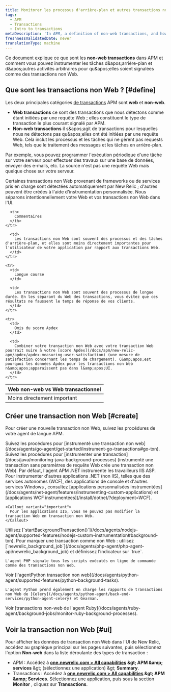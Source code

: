 ```yaml
---
title: Monitorer les processus d'arrière-plan et autres transactions non Web
tags:
  - APM
  - Transactions
  - Intro to transactions
metaDescription: 'In APM, a definition of non-web transactions, and how to custom instrument background tasks and other activity as non-web transactions.'
freshnessValidatedDate: never
translationType: machine
---
```


Ce document explique ce que sont les <DNT>**non-web transactions**</DNT> dans APM et comment vous pouvez instrumenter les tâches d&amp;apos;arrière-plan et d&amp;apos;autres activités arbitraires pour qu&amp;apos;elles soient signalées comme des transactions non Web.

## Que sont les transactions non Web ? [#define]

Les deux principales catégories [de transactions](/docs/apm/transactions/intro-transactions/transactions-new-relic-apm) APM sont <DNT>**web**</DNT> et <DNT>**non-web**</DNT>.

* <DNT>**Web transactions**</DNT> ce sont des transactions que nous détectons comme étant initiées par une requête Web ; elles constituent le type de transaction le plus courant signalé par APM.
* <DNT>**Non-web transactions**</DNT> il s&amp;apos;agit de transactions pour lesquelles nous ne détectons pas qu&amp;apos;elles ont été initiées par une requête Web. Cela inclut les processus et les tâches qui ne gèrent pas requests Web, tels que le traitement des messages et les tâches en arrière-plan.

Par exemple, vous pouvez programmer l'exécution périodique d'une tâche sur votre serveur pour effectuer des travaux sur une base de données, envoyer des e-mails, etc. La source n'est pas une requête Web mais quelque chose sur votre serveur.

Certaines transactions non Web provenant de frameworks ou de services pris en charge sont détectées automatiquement par New Relic ; d'autres peuvent être créées à l'aide d'instrumentation personnalisée. Nous séparons intentionnellement votre Web et vos transactions non Web dans l'UI.

<table>
  <thead>
    <tr>
      <th style={{ width: "200px" }}>
        Web non-web vs Web transactionnel
      </th>

      <th>
        Commentaires
      </th>
    </tr>
  </thead>

  <tbody>
    <tr>
      <td>
        Moins directement important
      </td>

      <td>
        Les transactions non Web sont souvent des processus et des tâches d'arrière-plan, et elles sont moins directement importantes pour l'utilisateur de votre application par rapport aux transactions Web.
      </td>
    </tr>

    <tr>
      <td>
        Longue course
      </td>

      <td>
        Les transactions non Web sont souvent des processus de longue durée. En les séparant du Web des transactions, vous évitez que ces résultats ne faussent le temps de réponse de vos clients.
      </td>
    </tr>

    <tr>
      <td>
        Omis du score Apdex
      </td>

      <td>
        Combiner votre transaction non Web avec votre transaction Web pourrait nuire à votre [score Apdex](/docs/apm/new-relic-apm/apdex/apdex-measuring-user-satisfaction) (une mesure de satisfaction concernant les temps de chargement). C&amp;apos;est pourquoi les données Apdex pour les transactions non Web n&amp;apos;apparaissent pas dans l&amp;apos;UI.
      </td>
    </tr>
  </tbody>
</table>

## Créer une transaction non Web [#create]

Pour créer une nouvelle transaction non Web, suivez les procédures de votre agent de langue APM.

<CollapserGroup>
  <Collapser id="go" title="Go">
    Suivez les procédures pour [instrumenté une transaction non web](/docs/agents/go-agent/get-started/instrument-go-transactions#go-txn).
  </Collapser>

  <Collapser id="java" title="Java">
    Suivez les procédures pour [instrumenter une transaction](/docs/java/monitoring-java-background-processes) (instrumenté une transaction sans paramètres de requête Web crée une transaction non Web).
  </Collapser>

  <Collapser id="net" title=".NET">
    Par défaut, l'agent APM .NET instrumente les travailleurs IIS ASP. Pour instrumenter d'autres applications .NET (non IIS), telles que des services autonomes (WCF), des applications de console et d'autres services Windows , consultez [applications personnalisées instrumentées](/docs/agents/net-agent/features/instrumenting-custom-applications) et [applications WCF instrumentées](/install/dotnet/?deployment=WCF).

    <Callout variant="important">
      Pour les applications IIS, vous ne pouvez pas modifier la transaction Web en transaction non Web.
    </Callout>
  </Collapser>

  <Collapser id="node" title="Node.js">
    Utilisez [`startBackgroundTransaction()`](/docs/agents/nodejs-agent/supported-features/nodejs-custom-instrumentation#background-txn).
  </Collapser>

  <Collapser id="php" title="PHP">
    Pour marquer une transaction comme non Web : utilisez [`newrelic_background_job`](/docs/agents/php-agent/php-agent-api/newrelic_background_job) et définissez l’indicateur sur `true`.

    L'agent PHP signale tous les scripts exécutés en ligne de commande comme des transactions non Web.
  </Collapser>

  <Collapser id="python" title="Python">
    Voir [l'agentPython transaction non web](/docs/agents/python-agent/supported-features/python-background-tasks).

    L'agent Python prend également en charge les rapports de transactions non Web de [Celery](/docs/agents/python-agent/back-end-services/python-agent-celery) et Gearman.
  </Collapser>

  <Collapser id="ruby" title="Ruby">
    Voir [transactions non-web de l'agent Ruby](/docs/agents/ruby-agent/background-jobs/monitor-ruby-background-processes).
  </Collapser>
</CollapserGroup>

## Voir la transaction non Web [#ui]

Pour afficher les données de transaction non Web dans l'UI de New Relic, accédez au graphique principal sur les pages suivantes, puis sélectionnez l'option <DNT>**Non-web**</DNT> dans la liste déroulante des types de transaction :

* APM : Accédez à <DNT>**[one.newrelic.com &gt; All capabilities](https://one.newrelic.com/all-capabilities) &amp;gt; APM &amp;amp; services**</DNT> &amp;gt; (sélectionnez une application) &amp;gt; <DNT>**Summary**</DNT>.
* Transactions : Accédez à <DNT>**[one.newrelic.com &gt; All capabilities](https://one.newrelic.com/all-capabilities) &amp;gt; APM &amp;amp; Services**</DNT>. Sélectionnez une application, puis sous la section <DNT>**Monitor**</DNT> , cliquez sur <DNT>**Transactions**</DNT>.